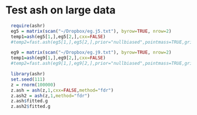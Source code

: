 # Test ash on large data

```r
  require(ashr)
  eg5 = matrix(scan("~/Dropbox/eg.j5.txt"), byrow=TRUE, nrow=2)
  temp1=ash(eg5[1,],eg5[2,],cxx=FALSE)
  #temp2=fast.ash(eg5[1,],eg5[2,],prior="nullbiased",pointmass=TRUE,gridmult=2,cxx=FALSE)


```

```r
  eg9 = matrix(scan("~/Dropbox/eg.j9.txt"), byrow=TRUE, nrow=2)
  temp1=ash(eg9[1,],eg9[2,],cxx=FALSE)
  #temp2=fast.ash(eg9[1,],eg9[2,],prior="nullbiased",pointmass=TRUE,gridmult=2,cxx=FALSE)

```

```r
  library(ashr)
  set.seed(111)
  z = rnorm(100000)
  z.ash = ash(z,1,cxx=FALSE,method="fdr")
  z.ash2 = ash(z,1,method="fdr")
  z.ash$fitted.g
  z.ash2$fitted.g
```


